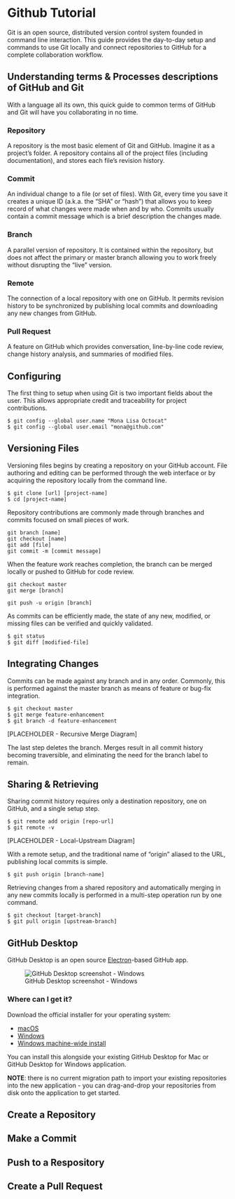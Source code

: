 # Github Tutorial

Git is an open source, distributed version control system founded in command line interaction. This guide provides the day-to-day setup and commands to use Git locally and connect repositories to GitHub for a complete collaboration workflow.

## Understanding terms & Processes descriptions of GitHub and Git

With a language all its own, this quick guide to common terms of GitHub and Git will have you collaborating in no time.

### Repository
A repository is the most basic element of Git and GitHub. Imagine it as a project's folder. A repository contains all of the project files (including documentation), and stores each file's revision history.

### Commit
An individual change to a file (or set of files). With Git, every time you save it creates a unique ID (a.k.a. the "SHA" or "hash") that allows you to keep record of what changes were made when and by who. Commits usually contain a commit message which is a brief description the changes made.

### Branch
A parallel version of repository. It is contained within the repository, but does not affect the primary or master branch allowing you to work freely without disrupting the "live" version.

### Remote
The connection of a local repository with one on GitHub. It permits revision history to be synchronized by publishing local commits and downloading any new changes from GitHub.

### Pull Request
A  feature on GitHub which provides conversation, line-by-line code review, change history analysis, and summaries of modified files.

## Configuring
The first thing to setup when using Git is two important fields about the user. This allows appropriate credit and traceability for project contributions.

```
$ git config --global user.name "Mona Lisa Octocat"
$ git config --global user.email "mona@github.com"
```

## Versioning Files

Versioning files begins by creating a repository on your GitHub account. File authoring and editing can be performed through the web interface or by acquiring the repository locally from the command line.

```
$ git clone [url] [project-name]
$ cd [project-name]
```

Repository contributions are commonly made through branches and commits focused on small pieces of work.

```
git branch [name]
git checkout [name]
git add [file]
git commit -m [commit message]
```

When the feature work reaches completion, the branch can be merged locally or pushed to GitHub for code review.

```
git checkout master
git merge [branch]

git push -u origin [branch]
```

As commits can be efficiently made, the state of any new, modified, or missing files can be verified and quickly validated.

```
$ git status
$ git diff [modified-file]
```

## Integrating Changes
Commits can be made against any branch and in any order. Commonly, this is performed against the  master branch as means of feature or bug-fix integration.

```
$ git checkout master
$ git merge feature-enhancement
$ git branch -d feature-enhancement
```

[PLACEHOLDER - Recursive Merge Diagram]

The last step deletes the branch. Merges result in all commit history becoming traversible, and eliminating the need for the branch label to remain.


## Sharing & Retrieving
Sharing commit history requires only a destination repository, one on GitHub, and a single setup step.

```
$ git remote add origin [repo-url]
$ git remote -v
```

[PLACEHOLDER - Local-Upstream Diagram]

With a remote setup, and the traditional name of "origin" aliased to the URL, publishing local commits is simple.

```
$ git push origin [branch-name]
```

Retrieving changes from a shared repository and automatically merging in any new commits locally is performed in a multi-step operation run by one command.

```
$ git checkout [target-branch]
$ git pull origin [upstream-branch]
```

## GitHub Desktop

GitHub Desktop is an open source [Electron](https://electron.atom.io)-based
GitHub app.

![GitHub Desktop screenshot - Windows](https://cloud.githubusercontent.com/assets/359239/26094502/a1f56d02-3a5d-11e7-8799-23c7ba5e5106.png)

### Where can I get it?

Download the official installer for your operating system:

 - [macOS](https://central.github.com/deployments/desktop/desktop/latest/darwin)
 - [Windows](https://central.github.com/deployments/desktop/desktop/latest/win32)
 - [Windows machine-wide install](https://central.github.com/deployments/desktop/desktop/latest/win32?format=msi)

You can install this alongside your existing GitHub Desktop for Mac or GitHub
Desktop for Windows application.

**NOTE**: there is no current migration path to import your existing
repositories into the new application - you can drag-and-drop your repositories
from disk onto the application to get started.

## Create a Repository

## Make a Commit

## Push to a Respository

## Create a Pull Request
